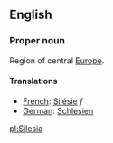 ==English==

===Proper noun===

Region of central [[Europe]].

====Translations====

*[[French]]: [[Silésie]] ''f''
*[[German]]: [[Schlesien]]

[[pl:Silesia]]